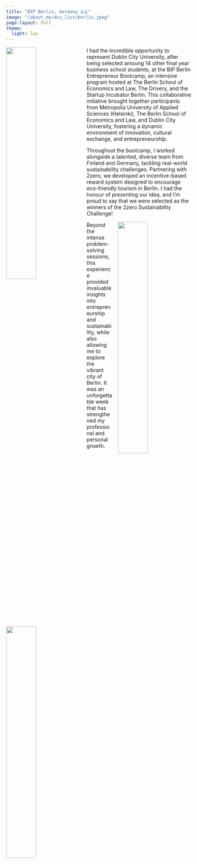 ```yaml
---
title: "BIP Berlin, Germany 🇩🇪"
image: "/about_me/dcu_list/berlin.jpeg"
page-layout: full
theme:
  light: lux
---
```

![](berlin_pres.png){style="float: left; margin-right: 1rem; width: 40%;"}

I had the incredible opportunity to represent Dublin City University, after being selected amoung 14 other final year business school students, at the BIP Berlin Entrepreneur Bootcamp, an intensive program hosted at The Berlin School of Economics and Law, The Drivery, and the Startup Incubator Berlin. This collaborative initiative brought together participants from Metropolia University of Applied Sciences (Helsinki), The Berlin School of Economics and Law, and Dublin City University, fostering a dynamic environment of innovation, cultural exchange, and entrepreneurship.

Throughout the bootcamp, I worked alongside a talented, diverse team from Finland and Germany, tackling real-world sustainability challenges. Partnering with 2zero, we developed an incentive-based reward system designed to encourage eco-friendly tourism in Berlin. I had the honour of presenting our idea, and I’m proud to say that we were selected as the winners of the 2zero Sustainability Challenge!

![](work_bip.gif){style="float: right; margin-left: 1rem; width: 40%;"}

Beyond the intense problem-solving sessions, this experience provided invaluable insights into entrepreneurship and sustainability, while also allowing me to explore the vibrant city of Berlin. It was an unforgettable week that has strengthened my professional and personal growth.

![](exploring.png){style="float: left; margin-right: 1rem; width: 40%;"}

